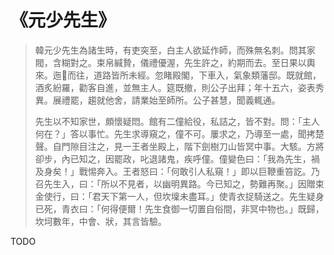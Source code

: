 # 《元少先生》

> 韓元少先生為諸生時，有吏突至，白主人欲延作師，而殊無名刺。問其家閥，含糊對之。束帛緘贄，儀禮優渥，先生許之，約期而去。至日果以輿來。迤而往，道路皆所未經。忽睹殿閣，下車入，氣象類藩邸。既就館，酒炙紛羅，勸客自進，並無主人。筵既撤，則公子出拜；年十五六，姿表秀異。展禮罷，趨就他舍，請業始至師所。公子甚慧，聞義輒通。
>
> 先生以不知家世，頗懷疑悶。館有二僮給役，私詰之，皆不對。問：「主人何在？」答以事忙。先生求導窺之，僮不可。屢求之，乃導至一處，聞拷楚聲。自門隙目注之，見一王者坐殿上，階下劍樹刀山皆冥中事。大駭。方將卻步，內已知之，因罷政，叱退諸鬼，疾呼僮。僮變色曰：「我為先生，禍及身矣！」戰惕奔入。王者怒曰：「何敢引人私窺！」即以巨鞭重笞訖。乃召先生入，曰：「所以不見者，以幽明異路。今已知之，勢難再聚。」因贈束金使行，曰：「君天下第一人，但坎壈未盡耳。」使青衣捉騎送之。先生疑身已死，青衣曰：「何得便爾！先生食御一切置自俗間，非冥中物也。」既歸，坎坷數年，中會、狀，其言皆驗。

TODO
